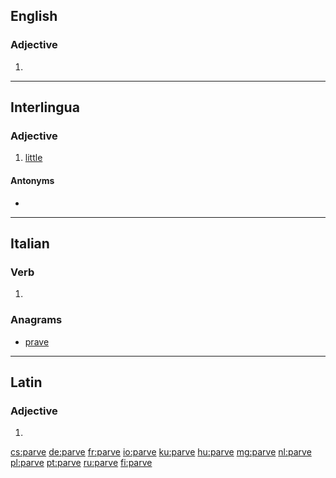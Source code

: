 ==English==

===Adjective===
{{en-adj|-}}

# {{alternative spelling of|pareve|lang=en}}

----

==Interlingua==

===Adjective===
{{ia-adj|minor|sup2=minime}}

# [[little]]

====Antonyms====
* {{l|ia|grande}}

----

==Italian==

===Verb===
{{head|it|verb form}}

# {{inflection of|parere||3|s|phis|lang=it}}

===Anagrams===
* [[prave#Italian|prave]]

----

==Latin==

===Adjective===
{{la-adj-form|parve}}

# {{inflection of|parvus||voc|m||s|lang=la}}

[[cs:parve]]
[[de:parve]]
[[fr:parve]]
[[io:parve]]
[[ku:parve]]
[[hu:parve]]
[[mg:parve]]
[[nl:parve]]
[[pl:parve]]
[[pt:parve]]
[[ru:parve]]
[[fi:parve]]
